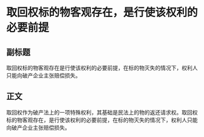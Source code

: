 # 取回权标的物客观存在，是行使该权利的必要前提
## 副标题
取回权标的物客观存在是行使该权利的必要前提，在标的物灭失的情况下，权利人只能向破产企业主张赔偿损失。
## 正文
取回权作为破产法上的一项特殊权利，其基础是民法上的物的返还请求权。取回权标的物客观存在，是行使该权利的必要前提，在标的物灭失的情况下，权利人只能向破产企业主张赔偿损失。